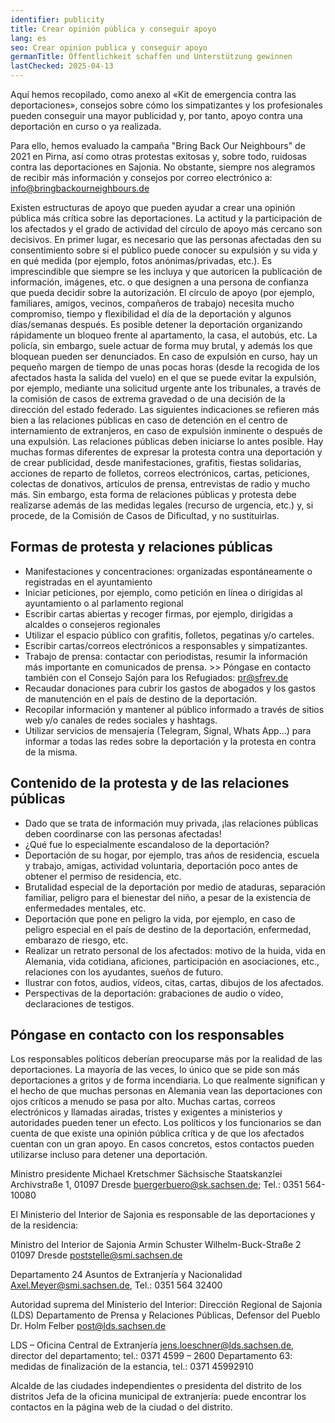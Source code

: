 ```yaml
---
identifier: publicity
title: Crear opinión pública y conseguir apoyo
lang: es
seo: Crear opinion publica y conseguir apoyo
germanTitle: Öffentlichkeit schaffen und Unterstützung gewinnen
lastChecked: 2025-04-13
---
```


Aquí hemos recopilado, como anexo al «Kit de emergencia contra las deportaciones», consejos sobre cómo los simpatizantes y los profesionales pueden conseguir una mayor publicidad y, por tanto, apoyo contra una deportación en curso o ya realizada.

Para ello, hemos evaluado la campaña "Bring Back Our Neighbours" de 2021 en Pirna, así como otras protestas exitosas y, sobre todo, ruidosas contra las deportaciones en Sajonia. 
No obstante, siempre nos alegramos de recibir más información y consejos por correo electrónico a: info@bringbackourneighbours.de

Existen estructuras de apoyo que pueden ayudar a crear una opinión pública más crítica sobre las deportaciones. La actitud y la participación de los afectados y el grado de actividad del círculo de apoyo más cercano son decisivos.
En primer lugar, es necesario que las personas afectadas den su consentimiento sobre si el público puede conocer su expulsión y su vida y en qué medida (por ejemplo, fotos anónimas/privadas, etc.).
Es imprescindible que siempre se les incluya y que autoricen la publicación de información, imágenes, etc. o que designen a una persona de confianza que pueda decidir sobre la autorización.
El círculo de apoyo (por ejemplo, familiares, amigos, vecinos, compañeros de trabajo) necesita mucho compromiso, tiempo y flexibilidad el día de la deportación y algunos días/semanas después.
Es posible detener la deportación organizando rápidamente un bloqueo frente al apartamento, la casa, el autobús, etc. La policía, sin embargo, suele actuar de forma muy brutal, y además los que bloquean pueden ser denunciados.
En caso de expulsión en curso, hay un pequeño margen de tiempo de unas pocas horas (desde la recogida de los afectados hasta la salida del vuelo) en el que se puede evitar la expulsión, 
por ejemplo, mediante una solicitud urgente ante los tribunales, a través de la comisión de casos de extrema gravedad o de una decisión de la dirección del estado federado.
Las siguientes indicaciones se refieren más bien a las relaciones públicas en caso de detención en el centro de internamiento de extranjeros, en caso de expulsión inminente o después de una expulsión.
Las relaciones públicas deben iniciarse lo antes posible.
Hay muchas formas diferentes de expresar la protesta contra una deportación y de crear publicidad, desde manifestaciones, grafitis, fiestas solidarias, acciones de reparto de folletos, correos electrónicos, 
cartas, peticiones, colectas de donativos, artículos de prensa, entrevistas de radio y mucho más.
Sin embargo, esta forma de relaciones públicas y protesta debe realizarse además de las medidas legales (recurso de urgencia, etc.) y, si procede, de la Comisión de Casos de Dificultad, y no sustituirlas.

## Formas de protesta y relaciones públicas

- Manifestaciones y concentraciones: organizadas espontáneamente o registradas en el ayuntamiento
- Iniciar peticiones, por ejemplo, como petición en línea o dirigidas al ayuntamiento o al parlamento regional
- Escribir cartas abiertas y recoger firmas, por ejemplo, dirigidas a alcaldes o consejeros regionales
- Utilizar el espacio público con grafitis, folletos, pegatinas y/o carteles.
- Escribir cartas/correos electrónicos a responsables y simpatizantes.
- Trabajo de prensa: contactar con periodistas, resumir la información más importante en comunicados de prensa. >> Póngase en contacto también con el Consejo Sajón para los Refugiados: pr@sfrev.de
- Recaudar donaciones para cubrir los gastos de abogados y los gastos de manutención en el país de destino de la deportación.
- Recopilar información y mantener al público informado a través de sitios web y/o canales de redes sociales y hashtags.
- Utilizar servicios de mensajería (Telegram, Signal, Whats App...) para informar a todas las redes sobre la deportación y la protesta en contra de la misma.

## Contenido de la protesta y de las relaciones públicas

- Dado que se trata de información muy privada, ¡las relaciones públicas deben coordinarse con las personas afectadas!
- ¿Qué fue lo especialmente escandaloso de la deportación?
- Deportación de su hogar, por ejemplo, tras años de residencia, escuela y trabajo, amigas, actividad voluntaria, deportación poco antes de obtener el permiso de residencia, etc.
- Brutalidad especial de la deportación por medio de ataduras, separación familiar, peligro para el bienestar del niño, a pesar de la existencia de enfermedades mentales, etc.
- Deportación que pone en peligro la vida, por ejemplo, en caso de peligro especial en el país de destino de la deportación, enfermedad, embarazo de riesgo, etc.
- Realizar un retrato personal de los afectados: motivo de la huida, vida en Alemania, vida cotidiana, aficiones, participación en asociaciones, etc., relaciones con los ayudantes, sueños de futuro.
- Ilustrar con fotos, audios, vídeos, citas, cartas, dibujos de los afectados.
- Perspectivas de la deportación: grabaciones de audio o vídeo, declaraciones de testigos.

## Póngase en contacto con los responsables

Los responsables políticos deberían preocuparse más por la realidad de las deportaciones. La mayoría de las veces, lo único que se pide son más deportaciones a gritos y de forma incendiaria. Lo que realmente significan y el hecho de que muchas personas en Alemania vean las deportaciones con ojos críticos a menudo se pasa por alto. 
Muchas cartas, correos electrónicos y llamadas airadas, tristes y exigentes a ministerios y autoridades pueden tener un efecto. Los políticos y los funcionarios se dan cuenta de que existe una opinión pública crítica y de que los afectados cuentan con un gran apoyo. En casos concretos, estos contactos pueden utilizarse incluso para detener una deportación.

Ministro presidente Michael Kretschmer
Sächsische Staatskanzlei
Archivstraße 1, 01097 Dresde
buergerbuero@sk.sachsen.de; Tel.: 0351 564-10080

El Ministerio del Interior de Sajonia es responsable de las deportaciones y de la residencia:

Ministro del Interior de Sajonia Armin Schuster
Wilhelm-Buck-Straße 2 01097 Dresde
poststelle@smi.sachsen.de

Departamento 24 Asuntos de Extranjería y Nacionalidad
Axel.Meyer@smi.sachsen.de, Tel.: 0351 564 32400

Autoridad suprema del Ministerio del Interior: Dirección Regional de Sajonia (LDS)
Departamento de Prensa y Relaciones Públicas, Defensor del Pueblo Dr. Holm Felber
post@lds.sachsen.de

LDS – Oficina Central de Extranjería
jens.loeschner@lds.sachsen.de, director del departamento; tel.: 0371 4599 – 2600
Departamento 63: medidas de finalización de la estancia, tel.: 0371 45992910

Alcalde de las ciudades independientes o presidenta del distrito de los distritos
Jefa de la oficina municipal de extranjería: puede encontrar los contactos en la página web de la ciudad o del distrito.
